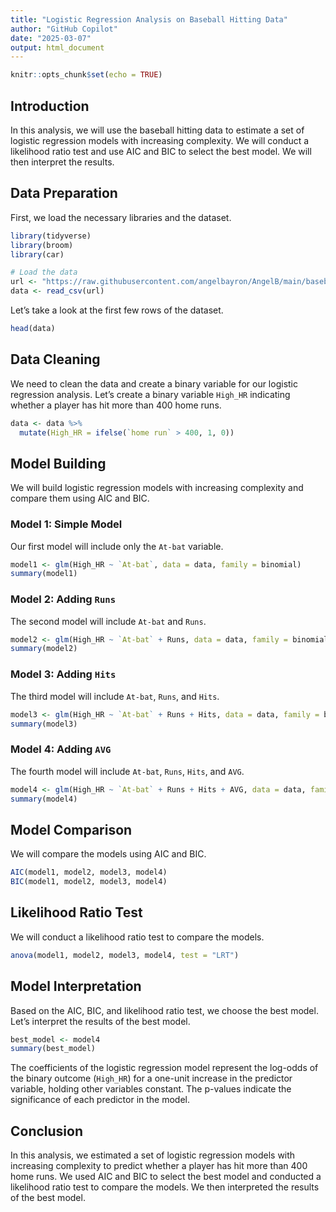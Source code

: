 ```yaml
---
title: "Logistic Regression Analysis on Baseball Hitting Data"
author: "GitHub Copilot"
date: "2025-03-07"
output: html_document
---
```


```r
knitr::opts_chunk$set(echo = TRUE)
```

## Introduction

In this analysis, we will use the baseball hitting data to estimate a set of logistic regression models with increasing complexity. We will conduct a likelihood ratio test and use AIC and BIC to select the best model. We will then interpret the results.

## Data Preparation

First, we load the necessary libraries and the dataset.

```r
library(tidyverse)
library(broom)
library(car)

# Load the data
url <- "https://raw.githubusercontent.com/angelbayron/AngelB/main/baseball_hitting.csv"
data <- read_csv(url)
```

Let's take a look at the first few rows of the dataset.

```r
head(data)
```

## Data Cleaning

We need to clean the data and create a binary variable for our logistic regression analysis. Let's create a binary variable `High_HR` indicating whether a player has hit more than 400 home runs.

```r
data <- data %>%
  mutate(High_HR = ifelse(`home run` > 400, 1, 0))
```

## Model Building

We will build logistic regression models with increasing complexity and compare them using AIC and BIC.

### Model 1: Simple Model

Our first model will include only the `At-bat` variable.

```r
model1 <- glm(High_HR ~ `At-bat`, data = data, family = binomial)
summary(model1)
```

### Model 2: Adding `Runs`

The second model will include `At-bat` and `Runs`.

```r
model2 <- glm(High_HR ~ `At-bat` + Runs, data = data, family = binomial)
summary(model2)
```

### Model 3: Adding `Hits`

The third model will include `At-bat`, `Runs`, and `Hits`.

```r
model3 <- glm(High_HR ~ `At-bat` + Runs + Hits, data = data, family = binomial)
summary(model3)
```

### Model 4: Adding `AVG`

The fourth model will include `At-bat`, `Runs`, `Hits`, and `AVG`.

```r
model4 <- glm(High_HR ~ `At-bat` + Runs + Hits + AVG, data = data, family = binomial)
summary(model4)
```

## Model Comparison

We will compare the models using AIC and BIC.

```r
AIC(model1, model2, model3, model4)
BIC(model1, model2, model3, model4)
```

## Likelihood Ratio Test

We will conduct a likelihood ratio test to compare the models.

```r
anova(model1, model2, model3, model4, test = "LRT")
```

## Model Interpretation

Based on the AIC, BIC, and likelihood ratio test, we choose the best model. Let's interpret the results of the best model.

```r
best_model <- model4
summary(best_model)
```

The coefficients of the logistic regression model represent the log-odds of the binary outcome (`High_HR`) for a one-unit increase in the predictor variable, holding other variables constant. The p-values indicate the significance of each predictor in the model.

## Conclusion

In this analysis, we estimated a set of logistic regression models with increasing complexity to predict whether a player has hit more than 400 home runs. We used AIC and BIC to select the best model and conducted a likelihood ratio test to compare the models. We then interpreted the results of the best model.
